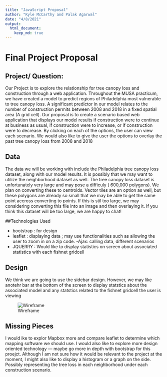 ```yaml
---
title: "JavaScript Proposal"
author: "Kyle McCarthy and Palak Agarwal"
date: "4/8/2021"
output:
  html_document:
    keep_md: true
---
```


# Final Project Proposal

## Project/ Question:

Our Project is to explore the relationship for tree canopy loss and construction through a web application. Throughout the MUSA practicum, we have created a model to predict regions of Philadelphia most vulnerable to tree canopy loss. A significant predictor in our model relates to the number of construction permits between 2008 and 2018 in a fixed spatial area (A grid cell). Our proposal is to create a scenario based web application that displays our model results if construction were to continue at business as usual, if construction were to increase, or if construction were to decrease. By clicking on each of the options, the user can view each scenario. We would also like to give the user the options to overlay the past tree canopy loss from 2008 and 2018

## Data 

The data we will be working with include the Philadelphia tree canopy loss dataset, along with our model results. It is possibly that we may want to utilize the neighborhood dataset as well. The tree canopy loss dataset is unfortunately very large and may pose a difficuly ( 600,000 polygons). We plan on converting these to centroids. Vector tiles are an option as well, but these polygons are already so small that we may be able to get the same point accross converting to points. If this is stil too large, we may considering converting this file into an image and then overlaying it. If you think this dataset will be too large, we are happy to chat!

##Technologies Used

- bootstrap : for design 
- leaflet : displaying data ; may use functionalities such as allowing the user to zoom in on a zip code. 
-Ajax: calling data, different scenarios 
- JQUERRY : Would like to display statistics on screen about associated statistics with each fishnet gridcell

## Design 

We think we are going to use the sidebar design. However, we may like anotehr bar at the bottom of the screen to display statstics about the associated model and any statstics related to the fishnet gridcell the user is viewing 

![Wireframe](C:/Users/Kyle McCarthy/Documents/Practicum/wireframe.png)

## Missing Pieces 

I would ike to explor Mapbox more and compare leaflet to determine which mapping software we should use. I would also like to explore more design oriented technology --- maybe go more in depth with bootstrap for this proejct. Although I am not sure how it would be relevant to the project at the moment, I might also like to display a histogram or a graph on the side. Possibly representing the tree loss in each neighborhood under each construction scenario. 